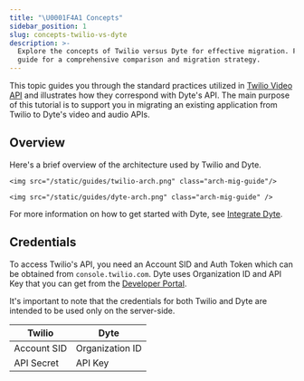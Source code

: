 ```yaml
---
title: "\U0001F4A1 Concepts"
sidebar_position: 1
slug: concepts-twilio-vs-dyte
description: >-
  Explore the concepts of Twilio versus Dyte for effective migration. Follow our
  guide for a comprehensive comparison and migration strategy.
---
```


This topic guides you through the standard practices utilized in [Twilio Video API](https://www.twilio.com/docs/video) and illustrates how they correspond with Dyte's API. The main purpose of this tutorial is to support you in migrating an existing application from Twilio to Dyte's video and audio APIs.

## Overview

Here's a brief overview of the architecture used by Twilio and Dyte.

<Tabs>
  <TabItem value="Twilio" label="Twilio Basic Flow">
    
    <img src="/static/guides/twilio-arch.png" class="arch-mig-guide"/>
    
  </TabItem>
   <TabItem value="Dyte" label="Dyte Basic Flow">
    
    <img src="/static/guides/dyte-arch.png" class="arch-mig-guide" />

  </TabItem>
</Tabs>

For more information on how to get started with Dyte, see [Integrate Dyte](/getting-started#integrate-dyte).

## Credentials

To access Twilio's API, you need an Account SID and Auth Token which can be obtained from `console.twilio.com`. Dyte uses Organization ID and API Key that you can get from the [Developer Portal](https://dev.dyte.io).

It's important to note that the credentials for both Twilio and Dyte are intended to be used only on the server-side.

| **Twilio**  | **Dyte**        |
| ----------- | --------------- |
| Account SID | Organization ID |
| API Secret  | API Key         |

<head>
  <title>💡 Concepts Guide</title>
  <meta name="description" content="Explore the concepts of Twilio versus Dyte for effective migration. Follow our guide for a comprehensive comparison and migration strategy.">
</head>
